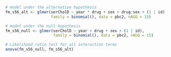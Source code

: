 ```r
# model under the alternative hypothesis
fm_s56_alt <- glmer(serCholD ~ year * drug + sex + drug:sex + (1 | id), 
                    family = binomial(), data = pbc2, nAGQ = 15)

# model under the null hypothesis
fm_s56_null <- glmer(serCholD ~ year + drug + sex + (1 | id), 
                     family = binomial(), data = pbc2, nAGQ = 15)

# Likelihood ratio test for all interaction terms
anova(fm_s56_null, fm_s56_alt)
```
